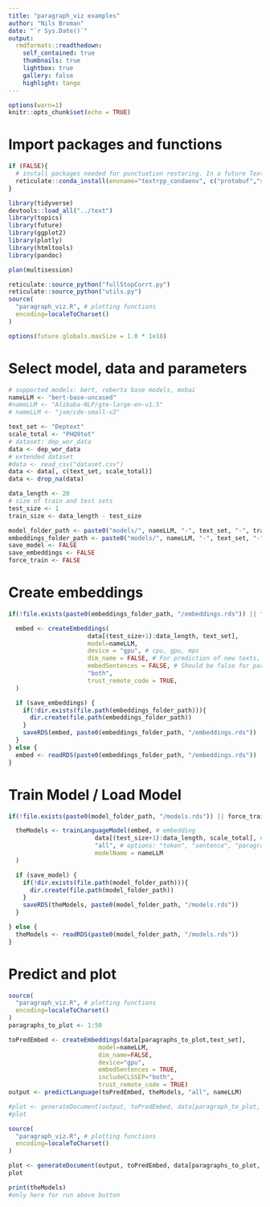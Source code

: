 ```yaml
---
title: "paragraph_viz examples"
author: "Nils Broman"
date: "`r Sys.Date()`"
output:
  rmdformats::readthedown:
    self_contained: true
    thumbnails: true
    lightbox: true
    gallery: false
    highlight: tango
---
```


```r
options(warn=1)
knitr::opts_chunk$set(echo = TRUE)

```

# Import packages and functions
```r

if (FALSE){
  # install packages needed for punctuation restoring. In a future Text version, this is not necessary.
  reticulate::conda_install(envname="textrpp_condaenv", c("protobuf","sentencepiece"), forge=FALSE, pip=TRUE)
}

library(tidyverse)
devtools::load_all("../text")
library(topics)
library(future)
library(ggplot2)
library(plotly)
library(htmltools)
library(pandoc)

plan(multisession)

reticulate::source_python("fullStopCorrt.py")
reticulate::source_python("utils.py")
source(
  "paragraph_viz.R", # plotting functions
  encoding=localeToCharset()
)

options(future.globals.maxSize = 1.0 * 1e10)

```

# Select model, data and parameters
```r
# supported models: bert, roberta base models, mxbai
nameLLM <- "bert-base-uncased"
#nameLLM <- "Alibaba-NLP/gte-large-en-v1.5"
# nameLLM <- "jxm/cde-small-v2"

text_set <- "Deptext"
scale_total <- "PHQ9tot"
# dataset: dep_wor_data
data <- dep_wor_data
# extended dataset
#data <- read_csv("dataset.csv")
data <- data[, c(text_set, scale_total)]
data <- drop_na(data)

data_length <- 20
# size of train and test sets
test_size <- 1
train_size <- data_length - test_size

model_folder_path <- paste0("models/", nameLLM, "-", text_set, "-", train_size, "-trimodel") # nolint: line_length_linter.
embeddings_folder_path <- paste0("models/", nameLLM, "-", text_set, "-", train_size)
save_model <- FALSE
save_embeddings <- FALSE
force_train <- FALSE
```

# Create embeddings
```r
if(!file.exists(paste0(embeddings_folder_path, "/embeddings.rds")) || force_train){

  embed <- createEmbeddings(
                      data[(test_size+1):data_length, text_set],
                      model=nameLLM,
                      device = "gpu", # cpu, gpu, mps
                      dim_name = FALSE, # For prediction of new texts, this param must be FALSE,
                      embedSentences = FALSE, # Should be false for paragraph level training
                      "both",
                      trust_remote_code = TRUE,
  )

  if (save_embeddings) {
    if(!dir.exists(file.path(embeddings_folder_path))){
      dir.create(file.path(embeddings_folder_path))
    }
    saveRDS(embed, paste0(embeddings_folder_path, "/embeddings.rds"))
  }
} else {
  embed <- readRDS(paste0(embeddings_folder_path, "/embeddings.rds"))
}
```

# Train Model / Load Model
```r
if(!file.exists(paste0(model_folder_path, "/models.rds")) || force_train){

  theModels <- trainLanguageModel(embed, # embedding
                        data[(test_size+1):data_length, scale_total], # scale values, target
                        "all", # options: "token", "sentence", "paragraph", "all", # "all" include all the previous models
                        modelName = nameLLM
  )

  if (save_model) {
    if(!dir.exists(file.path(model_folder_path))){
      dir.create(file.path(model_folder_path))
    }
    saveRDS(theModels, paste0(model_folder_path, "/models.rds"))
  }

} else {
  theModels <- readRDS(paste0(model_folder_path, "/models.rds"))
}
```

# Predict and plot
```r
source(
  "paragraph_viz.R", # plotting functions
  encoding=localeToCharset()
)
paragraphs_to_plot <- 1:50

toPredEmbed <- createEmbeddings(data[paragraphs_to_plot,text_set],
                         model=nameLLM,
                         dim_name=FALSE,
                         device="gpu",
                         embedSentences = TRUE,
                         includeCLSSEP="both",
                         trust_remote_code = TRUE)
output <- predictLanguage(toPredEmbed, theModels, "all", nameLLM)

#plot <- generateDocument(output, toPredEmbed, data[paragraph_to_plot, scale_total], nameLLM, limits = c(0, 27), filePath = paste0(model_folder_path, "/plot_paragraph_", paragraph_to_plot, ".html"))
#plot
```

```r
source(
  "paragraph_viz.R", # plotting functions
  encoding=localeToCharset()
)

plot <- generateDocument(output, toPredEmbed, data[paragraphs_to_plot, scale_total], nameLLM, limits = c(0, 27), filePath = paste0(model_folder_path, "/plot_paragraphs_", paragraphs_to_plot[1], "-", paragraphs_to_plot[length(paragraphs_to_plot)], ".html"))
plot

print(theModels)
#only here for run above button
```
